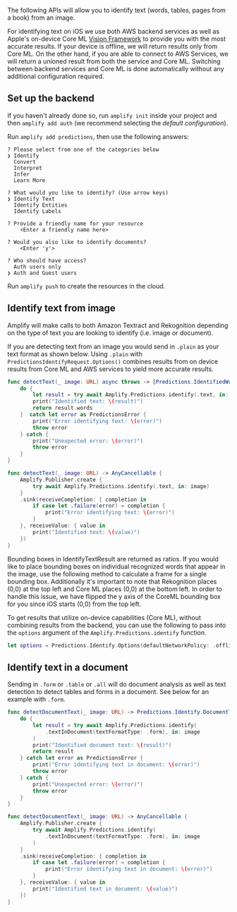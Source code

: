 The following APIs will allow you to identify text (words, tables, pages from a book) from an image.

For identifying text on iOS we use both AWS backend services as well as Apple's on-device Core ML [Vision Framework](https://developer.apple.com/documentation/vision) to provide you with the most accurate results.  If your device is offline, we will return results only from Core ML.  On the other hand, if you are able to connect to AWS Services, we will return a unioned result from both the service and Core ML.  Switching between backend services and Core ML is done automatically without any additional configuration required.

## Set up the backend

If you haven't already done so, run `amplify init` inside your project and then `amplify add auth` (we recommend selecting the *default configuration*).

Run `amplify add predictions`, then use the following answers:

```console
? Please select from one of the categories below
❯ Identify
  Convert
  Interpret
  Infer
  Learn More

? What would you like to identify? (Use arrow keys)
❯ Identify Text
  Identify Entities
  Identify Labels

? Provide a friendly name for your resource
    <Enter a friendly name here>

? Would you also like to identify documents?
    <Enter 'y'> 

? Who should have access?
  Auth users only
❯ Auth and Guest users
```

Run `amplify push` to create the resources in the cloud.

## Identify text from image

Amplify will make calls to both Amazon Textract and Rekognition depending on the type of text you are looking to identify (i.e. image or document).

If you are detecting text from an image you would send in `.plain` as your text format as shown below.  Using `.plain` with `PredictionsIdentifyRequest.Options()` combines results from on device results from Core ML and AWS services to yield more accurate results.

<BlockSwitcher>

<Block name="Async/Await">

```swift
func detectText(_ image: URL) async throws -> [Predictions.IdentifiedWord]? {
    do {
        let result = try await Amplify.Predictions.identify(.text, in: image)
        print("Identified text: \(result)")
        return result.words
    }  catch let error as PredictionsError {
        print("Error identifying text: \(error)")
        throw error
    } catch {
        print("Unexpected error: \(error)")
        throw error
    }
}
```

</Block>

<Block name="Combine">

```swift
func detectText(_ image: URL) -> AnyCancellable {
    Amplify.Publisher.create {
        try await Amplify.Predictions.identify(.text, in: image)
    }
    .sink(receiveCompletion: { completion in
        if case let .failure(error) = completion {
            print("Error identifying text: \(error)")
        }
    }, receiveValue: { value in
        print("Identified text: \(value)")
    })
}
```

</Block>

</BlockSwitcher>

<Callout>
Bounding boxes in IdentifyTextResult are returned as ratios. If you would like to place bounding boxes on individual recognized words that appear in the image, use the following method to calculate a frame for a single bounding box.
Additionally it's important to note that Rekognition places (0,0) at the top left and Core ML places (0,0) at the bottom left. In order to handle this issue, we have flipped the y axis of the CoreML bounding box for you since iOS starts (0,0) from the top left.
</Callout>





To get results that utilize on-device capabilities (Core ML), without combining results from the backend, you can use the following to pass into the `options` argument of the `Amplify.Predictions.identify` function.
```swift
let options = Predictions.Identify.Options(defaultNetworkPolicy: .offline)
```

## Identify text in a document

Sending in `.form` or `.table` or `.all` will do document analysis as well as text detection to detect tables and forms in a document. See below for an example with `.form`.

<BlockSwitcher>

<Block name="Async/Await">

```swift
func detectDocumentText(_ image: URL) -> Predictions.Identify.DocumentText.Result {
    do { 
        let result = try await Amplify.Predictions.identify(
            .textInDocument(textFormatType: .form), in: image
        )
        print("Identified document text: \(result)")
        return result
    } catch let error as PredictionsError { 
        print("Error identifying text in document: \(error)")
        throw error
    } catch { 
        print("Unexpected error: \(error)")
        throw error
    }
}
```

</Block>

<Block name="Combine">

```swift
func detectDocumentText(_ image: URL) -> AnyCancellable {
    Amplify.Publisher.create {
        try await Amplify.Predictions.identify(
            .textInDocument(textFormatType: .form), in: image
        )
    }
    .sink(receiveCompletion: { completion in
        if case let .failure(error) = completion {
            print("Error identifying text in document: \(error)")
        }
    }, receiveValue: { value in
        print("Identified text in document: \(value)")
    })
}
```

</Block>

</BlockSwitcher>
